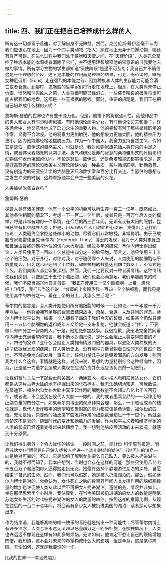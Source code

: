 ```yaml
---
---
---
```

title: 四、我们正在把自己培养成什么样的人
---




所有这一切都富于启迪，对了解自身不无裨益。然而，克劳伦斯·戴伊丝毫不认为我们应该趴在地上，因为一个四手类动物（指人）趴在地上无异于四脚动物，哪还有尊严可谈。在进化过程中我们处于猿猴和天使之间，在“天使阶段”，人类完全掌控了种族本能的本源或者消除了它们，并不运用理智解释他的潜意识的自我要他去做的事情。所有学习生物的学生都知道“天使阶段”是遥不可及的；我自己并不确信这是一个理想的阶段，这不是本能的作用而是理智的结果，可是，无论如何，曙光女神厄俄斯（Eons）走在强烈的本能之前，因为种族和人体的生存能力可能会消亡或者衰退。到那时，鬼魅般的哲学家们将行走在地球上，但是，在人类尚未停止仇恨、愤怒和消灭敌人之前，人类将很可能已经消亡，一些装备精良的兽类将很可能占据我们的地盘。这都是一些无根据的思考。同时，重要的问题是，我们正在把自己培养成什么样的人呢？

詹姆斯·瑟伯的世界也许有些千变万化，但是，他笔下的狗很通人性，而他作品中的男人和女人有时却似狗似猫。有时他谈论闺中少女，有时他谈论丈夫和妻子，许多场合中，他又意外地成了启迪众生的重要人物。他的睿智有别于那些循规蹈矩的作家，显得不合常规。他的洞察力更加敏锐，他的想象力更加大胆，他的精神压力更小，因为他能够轻松地摆脱压力。作为一个中国人，我全力支持自然主义，假如它是瑟伯—戴伊式的自然主义，也就是说，我对动物家族包括人类在内的手足之情，或者体现着熟练的讽刺手法、勇气和辨别是非的智慧的桑塔雅那式的怀疑论和动物信仰表示坦诚的认同。不论是瑟伯—戴伊式，还是桑塔雅那式都实事求是，这是好高骛远的理论和教条主义理论所缺少的一种品质。某些循规蹈矩、勤勤恳恳、没有创造力的研究统计学的大脑整天只和数字零和百分比打交道，当瑟伯的思想与之发生冲突的时候，这种摩擦通常会产生一些美丽的火花。



人类能够改善自身吗？

詹姆斯·瑟伯

尽管人类有诸多罪孽，他有一个公平的机会可以再生存一百二十亿年。既然如此，其他条件相同的情况下，考虑一下一百二十亿年后，或者只是一百万年后人类的模样，将是非常有趣的一件事情。在今后的两三百年间，无论有没有太阳的照射，昆虫总会有机会战胜人类；但是，自从1907年人们对此担心以来，我得出了这样的结论：人类最终会掌控这些微小的动物，尽管它们非常敏捷，非常聪明。由于已故脑专家弗雷德里克·蒂尔内（Frederick Tilney）博士的发现，我对于人类对象鼻虫和鼻涕虫最终的霸权地位的信心大大增加。经过多年的研究，蒂尔内博士得出结论：人类只使用了一百四十亿总量中四分之一的脑细胞。简言之，他只使用三十五亿个脑细胞。对于外行，对你对我，对于随便哪个人来说，人类使用的脑细胞似乎数量庞大，因为这已经达到了十位数，如果某物的数量达到四位数以上，不管它是什么，我们美国人都会印象深刻。然而，我们一定要反对一种自满情绪。这种情绪使我们感到，只使用三十五亿个脑细胞，我们也会心满意足。我们早晨醒来的时候，我们不应当高兴地自言自语：“我正在使用三十亿个脑细胞。上帝，想想吧！”相反，我们应当这样说：“慷慨的上帝赐予我一百四十亿个脑细胞，而我只是使用其中的四分之一。看在上帝的分上，我怎么生活呢？”

蒂尔内的信念是，当人类开始使用所有脑细胞的时候——比如说，一千年或一千万年以后——他将会拥有足够的智慧去结束战争、萧条、衰退，以及共同的罪恶。蒂尔内博士似乎认为，如果一个人拥有了四倍于我们今天的智商，如果某个仍然只使用三十五亿个脑细胞的返祖成年人交给他一支来复枪，他就会喊道：“伙计，不要做只有四分之一智商的人。”于是，他拒绝参加战争。我很抱歉，我无法完全赞同蒂尔内博士充满希望的预言。我不断地对自己说，是什么会阻止人类变得四倍的卑下，四倍的狡诈？是什么会阻止人类拥有精致四倍的器具，以避免人类种族的灭绝？依据我发现的结果，在人类历史上，没有哪种力量曾朝着良性的方向自然而然地、不可避免地向前发展。事实上，任何力量几乎总是朝着邪恶的方向发展；别问我为什么会这样，事情就是这样。对我来说，思想的力量特别符合这种倾向性，因为，正是这一力量才会造成人类现在应该负责并永远应该负责的一切恶行。

让我们暂时关注一下那些史前美国人：桑迪亚人、福尔松人和明尼苏达女仆，它们都是从这片古老大陆的地下挖掘出来的化石标本。我无法确切地知道，可我敢说，在桑迪亚、福尔松和女仆大脑中真正起作用的细胞数量不会超过八亿七千五百万个，或者说，不会达到在现代人大脑——你的、我的或者墨索里尼的——起作用的细胞总量的四分之一。如果蒂尔内博士的观点非常合理，那么，一个顺理成章的结论就是，现代人爱好和平的愿望和积累财富的能力都应该是桑迪亚、福尔松的四倍。无论是谁，只要他的脑皮层下面发挥作用的细胞数量超过一千一百个，他就会清楚这不是真的。随着时代的变迁和他脑力的发展，作为和平主义者和经济学家的人类的状况已经逐渐变得越来越糟糕了。我一想到他脑皮层活动的未来状况，就感到十分恐慌。

让我们得出另外一个令人忧伤的结论。一段时间之前，《时代》科学周刊报道，明尼苏达女仆“明显是自己跌入或被人扔进一个冰川时期的湖泊”。《时代》的消息一向是绝对可靠的，不过，它是如何了解到女仆要么自己跌入、要么被人扔进湖泊的，我就不得而知了。我本应想到，当时也会存在这样的可能：那些只使用八亿七千五百万个脑细胞的人逼得她走投无路，她最终选择平静地游进湖泊的深处，自愿结束了自己的生命。然而，我们也可以假定，她是被人扔进湖泊的。那么，假如蒂尔内博士是对的，你会认为，女仆死亡之后的数百万年间人类发挥作用的脑细胞数量的增加也许促使人类从此以后不再把女人扔进湖泊。遗憾的是，情况并非如此。坐在那里思索半个小时后，我估算到，在当今美国被扔进湖泊的女人的数量是明尼苏达女仆生活的时代被扔进湖泊的女人的数量的四倍。按照这样的推算比例，从现在往后的一百二十亿年间，将会再有多少女人被扔进美国的湖泊，读者您可以想象出来。

作为结束语，我能够奏响的唯一快乐的音符就是指出一种可能性：尽管蒂尔内博士有许多信念，人类也许永远无法超过总量四分之一的脑细胞。在那种情况下，人类也许远远不像现在这样有如此多的烦恼。无论如何，他肯定不想让自己的烦恼增加四倍。我知道，这不会对未来的希望构成什么大的影响，但是毕竟，这是某种障碍。无论如何，这就是我要说的一切。

[《我的世界——欢迎光临》]